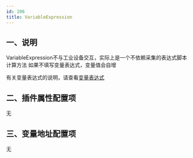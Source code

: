 ```yaml
---
id: 206
title: VariableExpression
---
```



## 一、说明

VariableExpression不与工业设备交互，实际上是一个不依赖采集的表达式脚本计算方法
如果不填写变量表达式，变量值会自增

有关变量表达式的说明，请查看[变量表达式](./104.mdx#变量基础属性配置项) 

## 二、插件属性配置项

无

## 三、变量地址配置项

无

